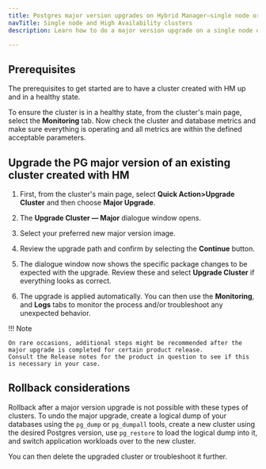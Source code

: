 ```yaml
---
title: Postgres major version upgrades on Hybrid Manager—single node or High Availability clusters
navTitle: Single node and High Availability clusters
description: Learn how to do a major version upgrade on a single node or High Availability cluster on Hybrid Manager.

---
```


## Prerequisites

The prerequisites to get started are to have a cluster created with HM up and in a healthy state.

To ensure the cluster is in a healthy state, from the cluster's main page, select the **Monitoring** tab.
Now check the cluster and database metrics and make sure everything is operating and all metrics are within the defined acceptable parameters.

## Upgrade the PG major version of an existing cluster created with HM

1.  First, from the cluster's main page, select **Quick Action>Upgrade Cluster** and then choose **Major Upgrade**.

1.  The **Upgrade Cluster &mdash; Major** dialogue window opens.

1.  Select your preferred new major version image.

1.  Review the upgrade path and confirm by selecting the **Continue** button.

1. The dialogue window now shows the specific package changes to be expected with the upgrade.
   Review these and select **Upgrade Cluster** if everything looks as correct.

1.  The upgrade is applied automatically. 
    You can then use the **Monitoring**, and **Logs** tabs to monitor the process and/or troubleshoot any unexpected behavior.

!!! Note

    On rare occasions, additional steps might be recommended after the major upgrade is completed for certain product release. 
    Consult the Release notes for the product in question to see if this is necessary in your case.

## Rollback considerations

Rollback after a major version upgrade is not possible with these types of clusters.  To undo the major upgrade, 
create a logical dump of your databases using the `pg_dump` or `pg_dumpall` tools, create a new cluster using 
the desired Postgres version, use `pg_restore` to load the logical dump into it, and switch application workloads 
over to the new cluster.

You can then delete the upgraded cluster or troubleshoot it further.
